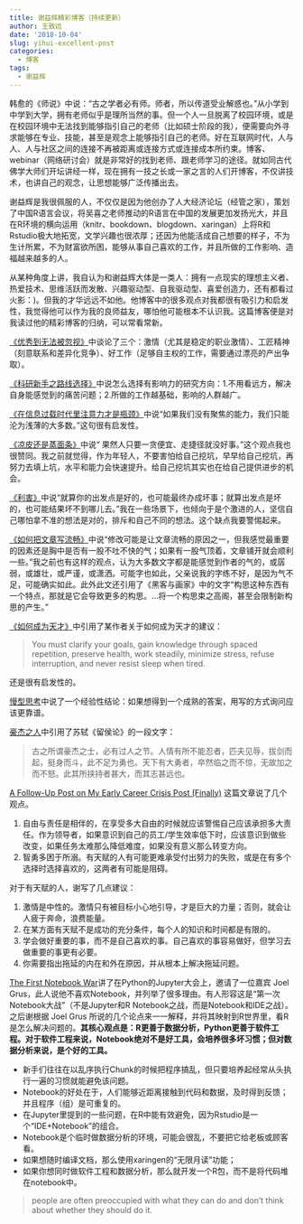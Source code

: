 ```yaml
---
title: 谢益辉精彩博客（持续更新）
author: 王致远
date: '2018-10-04'
slug: yihui-excellent-post
categories: 
  - 博客
tags: 
  - 谢益辉
---
```


韩愈的《师说》中说：“古之学者必有师。师者，所以传道受业解惑也。”从小学到中学到大学，拥有老师似乎是理所当然的事。但一个人一旦脱离了校园环境，或是在校园环境中无法找到能够指引自己的老师（比如硕士阶段的我），便需要向外寻求能够在专业、技能，甚至是观念上能够指引自己的老师。好在互联网时代，人与人、人与社区之间的连接不再被距离或连接方式或连接成本所约束。博客、webinar（网络研讨会）就是非常好的找到老师、跟老师学习的途径。就如同古代佛学大师们开坛讲经一样，现在拥有一技之长或一家之言的人们开博客，不仅讲技术，也讲自己的观念，让思想能够广泛传播出去。

谢益辉是我很佩服的人，不仅仅是因为他创办了人大经济论坛（经管之家），策划了中国R语言会议，将吴喜之老师推动的R语言在中国的发展更加发扬光大，并且在R环境的横向运用（knitr、bookdown、blogdown、xaringan）上将R和Rstudio极大地拓宽，文学兴趣也很浓厚；还因为他能活成自己想要的样子，不为生计所累，不为财富欲所困，能够从事自己喜欢的工作，并且所做的工作影响、造福越来越多的人。

从某种角度上讲，我自认为和谢益辉大体是一类人：拥有一点现实的理想主义者、热爱技术、思维活跃而发散、兴趣驱动型、自我驱动型、喜爱创造力，还有都看过火影：)。但我的才华远远不如他。他博客中的很多观点对我都很有吸引力和启发性，我觉得他可以作为我的良师益友，哪怕他可能根本不认识我。这篇博客便是对我读过他的精彩博客的归纳，可以常看常新。

[《优秀到无法被忽视》](https://yihui.name/cn/2018/09/so-good-they-cannot-ignore-you/)中谈论了三个：激情（尤其是稳定的职业激情）、工匠精神（刻意联系和差异化竞争）、好工作（足够自主权的工作，需要通过漂亮的产出争取）。

[《科研新手之路线选择》](https://yihui.name/cn/2018/08/early-career/)中说怎么选择有影响力的研究方向：1.不用看远方，解决自身能感觉到的痛苦问题；2.所做的工作越基础，影响的人群越广。

[《在信息过载时代里注意力才是瓶颈》](https://yihui.name/cn/2018/08/attention/)中说“如果我们没有聚焦的能力，我们只能沦为浅薄的大多数。”这句很有启发性。

[《凉皮还是蒸面条》](https://yihui.name/cn/2018/08/cool-noodle/)中说“
果然人只要一贪便宜、走捷径就没好事。”这个观点我也很赞同。我之前就觉得，作为年轻人，不要害怕给自己挖坑，早早给自己挖坑，再努力去填上坑，水平和能力会快速提升。给自己挖坑其实也在给自己提供进步的机会。

[《利害》](https://yihui.name/cn/2018/08/pros-cons/)中说“就算你的出发点是好的，也可能最终办成坏事；就算出发点是坏的，也可能结果坏不到哪儿去。”我在一些场景下，也倾向于是个激进的人，坚信自己哪怕拿不准的想法是对的，排斥和自己不同的想法。这个缺点我要警惕起来。

[《如何把文章写流畅》](https://yihui.name/cn/2018/07/fluent-essay/)中说“修改可能是让文章流畅的原因之一，但我感觉最重要的因素还是胸中是否有一股不吐不快的气；如果有一股气顶着，文章铺开就会顺利一些。”我之前也有这样的观点，认为大多数文字都是能感觉到作者的气的，或孱弱，或雄壮，或严谨，或潇洒。可能字也如此，父亲说我的字练不好，是因为气不足，可能确实如此。此外此文还引用了《黑客与画家》中的文字“构思这种东西有一个特点，那就是它会导致更多的构思。...将一个构思束之高阁，甚至会限制新构思的产生。”

[《如何成为天才》](https://yihui.name/cn/2018/08/become-genius/)中引用了某作者关于如何成为天才的建议：

>You must clarify your goals, gain knowledge through spaced repetition, preserve health, work steadily, minimize stress, refuse interruption, and never resist sleep when tired.

还是很有启发性的。

[慢型思考](https://yihui.name/cn/2018/08/slow-thinker/)中说了一个经验性结论：如果想得到一个成熟的答案，用写的方式询问应该更靠谱。

[豪杰之人](https://yihui.name/cn/2018/08/hero/)中引用了苏轼《留侯论》的一段文字：

> 古之所谓豪杰之士，必有过人之节。人情有所不能忍者，匹夫见辱，拔剑而起，挺身而斗，此不足为勇也。天下有大勇者，卒然临之而不惊，无故加之而不怒。此其所挟持者甚大，而其志甚远也。

[A Follow-Up Post on My Early Career Crisis Post (Finally)](https://yihui.name/en/2018/09/career-crisis-follow-up/) 这篇文章说了几个观点。

1. 自由与责任是相伴的，在享受多大自由的时候就应该警惕自己应该承担多大责任。作为领导者，如果意识到自己的员工/学生效率低下时，应该意识到做些改变，如果任务太难那么降低难度，如果没有意义那么转变方向。
2. 智勇多困于所溺。有天赋的人有可能更难承受付出努力的失败，或是在有多个选择时选择喜欢的，这两者有可能是阻碍。

对于有天赋的人，谢写了几点建议：

1. 激情是中性的。激情只有被目标小心地引导，才是巨大的力量；否则，就会让人疲于奔命，浪费能量。
2. 在某方面有天赋不是成功的充分条件，每个人的知识和时间都是有限的。
3. 学会做好重要的事，而不是自己喜欢的事。自己喜欢的事容易做好，但学习去做重要的事更有必要。
4. 你需要指出拖延的内在和外在原因，并从根本上解决拖延问题。

[The First Notebook War](https://yihui.name/en/2018/09/notebook-war/)讲了在Python的Jupyter大会上，邀请了一位嘉宾 Joel Grus，此人说他不喜欢Notebook，并列举了很多理由。有人形容这是“第一次Notebook大战”（不是Jupyter和R Notebook之战，而是Notebook和IDE之战）。之后谢根据 Joel Grus 所说的几个论点来一一解释，并将其映射到R世界里，看R是怎么解决问题的。**其核心观点是：R更善于数据分析，Python更善于软件工程。对于软件工程来说，Notebook绝对不是好工具，会培养很多坏习惯；但对数据分析来说，是个好的工具。**

- 新手们往往在以乱序执行Chunk的时候把程序搞乱，但只要培养起经常从头执行一遍的习惯就能避免该问题。
- Notebook的好处在于，人们能够近距离接触到代码和数据，及时得到反馈；并且程序（组）是可重复的。
- 在Jupyter里提到的一些问题，在R中能有效避免，因为Rstudio是一个“IDE+Notebook”的组合。
- Notebook是个临时做数据分析的环境，可能会很乱，不要把它给老板或顾客看。
- 如果想随时编译文档，那么使用xaringen的“无限月读”功能；
- 如果你想同时做软件工程和数据分析，那么就开发一个R包，而不是将代码堆在notebook中。

> people are often preoccupied with what they can do and don’t think about whether they should do it.